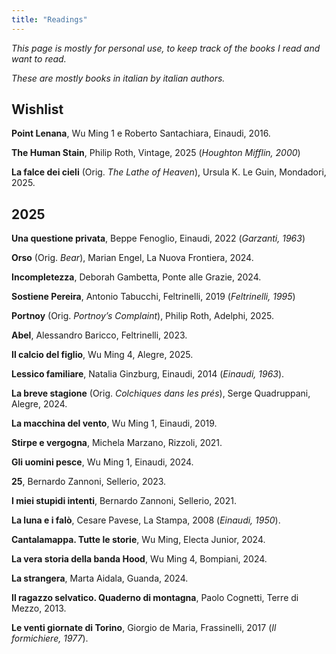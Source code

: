 ```yaml
---
title: "Readings"
---
```


*This page is mostly for personal use, to keep track of the books I read and want to read.*

*These are mostly books in italian by italian authors.*

## Wishlist

**Point Lenana**, Wu Ming 1 e Roberto Santachiara, Einaudi, 2016.

**The Human Stain**, Philip Roth, Vintage, 2025 (*Houghton Mifflin, 2000*)

**La falce dei cieli**  (Orig. *The Lathe of Heaven*), Ursula K. Le Guin, Mondadori, 2025.

## 2025

**Una questione privata**, Beppe Fenoglio, Einaudi, 2022 (*Garzanti, 1963*)

**Orso** (Orig. *Bear*), Marian Engel, La Nuova Frontiera, 2024.

**Incompletezza**, Deborah Gambetta, Ponte alle Grazie, 2024.

**Sostiene Pereira**, Antonio Tabucchi, Feltrinelli, 2019 (*Feltrinelli, 1995*)

**Portnoy** (Orig. *Portnoy's Complaint*), Philip Roth, Adelphi, 2025.

**Abel**, Alessandro Baricco, Feltrinelli, 2023.

**Il calcio del figlio**, Wu Ming 4, Alegre, 2025.

**Lessico familiare**, Natalia Ginzburg, Einaudi, 2014 (*Einaudi, 1963*).

**La breve stagione** (Orig. *Colchiques dans les prés*), Serge Quadruppani, Alegre, 2024. 

**La macchina del vento**, Wu Ming 1, Einaudi, 2019.

**Stirpe e vergogna**, Michela Marzano, Rizzoli, 2021.

**Gli uomini pesce**, Wu Ming 1, Einaudi, 2024.

**25**, Bernardo Zannoni, Sellerio, 2023.

**I miei stupidi intenti**, Bernardo Zannoni, Sellerio, 2021.

**La luna e i falò**, Cesare Pavese, La Stampa, 2008 (*Einaudi, 1950*).

**Cantalamappa. Tutte le storie**, Wu Ming, Electa Junior, 2024.

**La vera storia della banda Hood**, Wu Ming 4, Bompiani, 2024.

**La strangera**, Marta Aidala, Guanda, 2024.

**Il ragazzo selvatico. Quaderno di montagna**, Paolo Cognetti, Terre di Mezzo, 2013.

**Le venti giornate di Torino**, Giorgio de Maria, Frassinelli, 2017 (*Il formichiere, 1977*).

